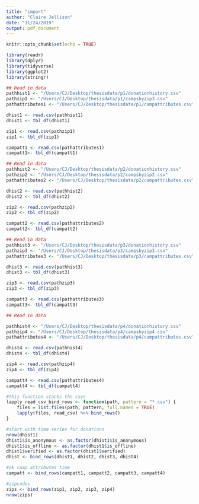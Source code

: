 ```yaml
---
title: "import"
author: "Claire Jellison"
date: "11/24/2019"
output: pdf_document
---
```


```r
knitr::opts_chunk$set(echo = TRUE)
```

```r
library(readr)
library(dplyr)
library(tidyverse)
library(ggplot2)
library(stringr)
```


```r
## Read in data 
pathhist1 <- "/Users/CJ/Desktop/thesisdata/p1/donationhistory.csv" 
pathzip1 <- "/Users/CJ/Desktop/thesisdata/p1/campsbyzip3.csv" 
pathattributes1 <- "/Users/CJ/Desktop/thesisdata/p1/campattributes.csv" 

dhist1 <- read.csv(pathhist1)
dhist1 <- tbl_df(dhist1)

zip1 <- read.csv(pathzip1)
zip1 <- tbl_df(zip1)

campatt1 <- read.csv(pathattributes1)
campatt1<- tbl_df(campatt1)
```


```r
## Read in data 
pathhist2 <- "/Users/CJ/Desktop/thesisdata/p2/donationhistory.csv" 
pathzip2 <- "/Users/CJ/Desktop/thesisdata/p2/campsbyzip2.csv" 
pathattributes2 <- "/Users/CJ/Desktop/thesisdata/p2/campattributes.csv" 

dhist2 <- read.csv(pathhist2)
dhist2 <- tbl_df(dhist2)

zip2 <- read.csv(pathzip2)
zip2 <- tbl_df(zip2)

campatt2 <- read.csv(pathattributes2)
campatt2<- tbl_df(campatt2)

```


```r
## Read in data 
pathhist3 <- "/Users/CJ/Desktop/thesisdata/p3/donationhistory.csv" 
pathzip3 <- "/Users/CJ/Desktop/thesisdata/p3/campsbyzip3.csv" 
pathattributes3 <- "/Users/CJ/Desktop/thesisdata/p3/campattributes.csv" 

dhist3 <- read.csv(pathhist3)
dhist3 <- tbl_df(dhist3)

zip3 <- read.csv(pathzip3)
zip3 <- tbl_df(zip3)

campatt3 <- read.csv(pathattributes3)
campatt3<- tbl_df(campatt3)
```

```r
## Read in data 

pathhist4 <- "/Users/CJ/Desktop/thesisdata/p4/donationhistory.csv" 
pathzip4 <- "/Users/CJ/Desktop/thesisdata/p4/campsbyzip4.csv" 
pathattributes4 <- "/Users/CJ/Desktop/thesisdata/p4/campattributes.csv" 

dhist4 <- read.csv(pathhist4)
dhist4 <- tbl_df(dhist4)

zip4 <- read.csv(pathzip4)
zip4 <- tbl_df(zip4)

campatt4 <- read.csv(pathattributes4)
campatt4 <- tbl_df(campatt4)
```


```r
#this function stacks the csvs
lapply_read_csv_bind_rows <- function(path, pattern = "*.csv") {
    files = list.files(path, pattern, full.names = TRUE)
    lapply(files, read_csv) %>% bind_rows()
}
```

```r
#start with time series for donations
nrow(dhist1)
dhist1$is_anonymous <- as.factor(dhist1$is_anonymous)
dhist1$is_offline <- as.factor(dhist1$is_offline)
dhist1$verified <- as.factor(dhist1$verified)
dhist <- bind_rows(dhist1, dhist2, dhist3, dhist4)

#ok camp attributes time 
campatt <- bind_rows(campatt1, campatt2, campatt3, campatt4)

#zipcodes 
zips <- bind_rows(zip1, zip2, zip3, zip4)
nrow(zips)
```




